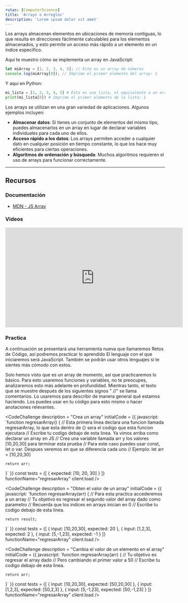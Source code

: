 ```yaml
---
rutas: [ComputerScience]
title: 'Arrays o Arreglos'
description: 'Lorem ipsum dolor sit amet'
---
```


Los arrays almacenan elementos en ubicaciones de memoria contiguas, lo que resulta en direcciones fácilmente calculables para los elementos almacenados, y esto permite un acceso más rápido a un elemento en un índice específico.

Aquí te muestro cómo se implementa un array en JavaScript:

```js
let miArray = [1, 2, 3, 4, 5]; // Este es un array de números
console.log(miArray[0]); // Imprime el primer elemento del array: 1
```

Y aquí en Python:

```python
mi_lista = [1, 2, 3, 4, 5] # Esta es una lista, el equivalente a un array en Python
print(mi_lista[0]) # Imprime el primer elemento de la lista: 1
```

Los arrays se utilizan en una gran variedad de aplicaciones. Algunos ejemplos incluyen:

* **Almacenar datos**: Si tienes un conjunto de elementos del mismo tipo, puedes almacenarlos en un array en lugar de declarar variables individuales para cada uno de ellos.
* **Acceso rápido a los datos**: Los arrays permiten acceder a cualquier dato en cualquier posición en tiempo constante, lo que los hace muy eficientes para ciertas operaciones.
* **Algoritmos de ordenación y búsqueda**: Muchos algoritmos requieren el uso de arrays para funcionar correctamente.

---

## Recursos

### Documentación
- [MDN - JS Array](https://developer.mozilla.org/es/docs/Web/JavaScript/Reference/Global_Objects/Array)

### Videos
<iframe width="560" height="315" src="https://www.youtube.com/embed/_FsRvYZNbnc?si=9klNICBVCuytw4TU" title="YouTube video player" frameborder="0" allow="accelerometer; autoplay; clipboard-write; encrypted-media; gyroscope; picture-in-picture; web-share" allowfullscreen></iframe>

### Practica

A continuación se presentará una herramienta nueva que llamaremos Retos de Código, así podremos practicar lo aprendido
El lenguaje con el que iniciaremos será JavaScript. 
También se podrán usar otros lenguajes si te sientes más cómodo con estos.

Solo hemos visto que es un array de momento, así que practicaremos lo básico. Para esto usaremos funciones y variables, 
no te preocupes, analizaremos esto más adelante en profundidad. Mientras tanto, el texto que se muestre después de los 
siguientes signos " //" se llama comentarios. Lo usaremos para describir de manera general qué estamos haciendo. Los 
puedes usar en tu código para esto mismo o hacer anotaciones relevantes.

<CodeChallenge
    description = "Crea un array"
    initialCode = {{
        javascript: `function regresarArray() { // Esta primera linea declara una funcion llamada regresarArray, lo que esta dentro de {} sera el codigo que esta funcion ejecutara
    // Escribe tu codigo debajo de esta linea. Ya vimos arriba como declarar un array en JS
    // Crea una variable llamada arr y los valores [10,20,30] para terminar esta prueba
    // Para este caso puedes usar const, let o var. Despues veremos en que se diferencia cada uno
    // Ejemplo: let arr = [10,20,30]
    
    return arr;
}`
    }}
    const tests = {[
    { expected: [10, 20, 30] }
    ]}
    functionName="regresarArray"
 client:load />

 <CodeChallenge
    description = "Obten el valor de un array"
    initialCode = {{
        javascript: `function regresarArray(arr) { 
    // Para esta practica accederemos a un array
    // Tu objetivo es regresar el segundo valor del array dado como parametro
    // Recuerda que los indices en arrays inician en 0
    // Escribe tu codigo debajo de esta linea.
    
    return result;
}`
    }}
    const tests = {[
    { input: [10,20,30], expected: 20 },
    { input: [1,2,3], expected: 2 },
    { input: [5,-1,23], expected: -1 }
    ]}
    functionName="regresarArray"
 client:load />

 <CodeChallenge
    description = "Cambia el valor de un elemento en el array"
    initialCode = {{
        javascript: `function regresarArray(arr) { 
    // Tu objetivo es regresar el array dado
    // Pero cambiando el primer valor a 50
    // Escribe tu codigo debajo de esta linea.
    
    return arr;
}`
    }}
    const tests = {[
    { input: [10,20,30], expected: [50,20,30] },
    { input: [1,2,3], expected: [50,2,3] },
    { input: [5,-1,23], expected: [50,-1,23] }
    ]}
    functionName="regresarArray"
 client:load />